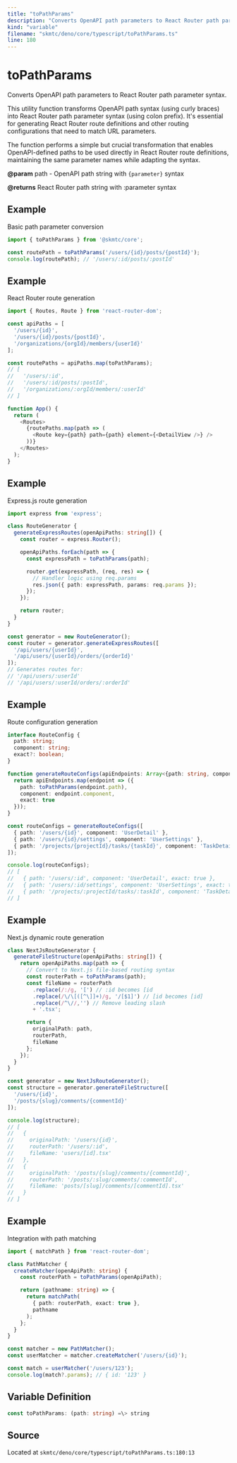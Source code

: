 ```yaml
---
title: "toPathParams"
description: "Converts OpenAPI path parameters to React Router path parameter syntax."
kind: "variable"
filename: "skmtc/deno/core/typescript/toPathParams.ts"
line: 180
---
```


# toPathParams

Converts OpenAPI path parameters to React Router path parameter syntax.

This utility function transforms OpenAPI path syntax (using curly braces) into
React Router path parameter syntax (using colon prefix). It's essential for
generating React Router route definitions and other routing configurations
that need to match URL parameters.

The function performs a simple but crucial transformation that enables
OpenAPI-defined paths to be used directly in React Router route definitions,
maintaining the same parameter names while adapting the syntax.


**@param** path - OpenAPI path string with `{parameter}` syntax

**@returns** React Router path string with :parameter syntax


## Example

Basic path parameter conversion
```typescript
import { toPathParams } from '@skmtc/core';

const routePath = toPathParams('/users/{id}/posts/{postId}');
console.log(routePath); // '/users/:id/posts/:postId'
```


## Example

React Router route generation
```typescript
import { Routes, Route } from 'react-router-dom';

const apiPaths = [
  '/users/{id}',
  '/users/{id}/posts/{postId}',
  '/organizations/{orgId}/members/{userId}'
];

const routePaths = apiPaths.map(toPathParams);
// [
//   '/users/:id',
//   '/users/:id/posts/:postId',
//   '/organizations/:orgId/members/:userId'
// ]

function App() {
  return (
    <Routes>
      {routePaths.map(path => (
        <Route key={path} path={path} element={<DetailView />} />
      ))}
    </Routes>
  );
}
```


## Example

Express.js route generation
```typescript
import express from 'express';

class RouteGenerator {
  generateExpressRoutes(openApiPaths: string[]) {
    const router = express.Router();

    openApiPaths.forEach(path => {
      const expressPath = toPathParams(path);

      router.get(expressPath, (req, res) => {
        // Handler logic using req.params
        res.json({ path: expressPath, params: req.params });
      });
    });

    return router;
  }
}

const generator = new RouteGenerator();
const router = generator.generateExpressRoutes([
  '/api/users/{userId}',
  '/api/users/{userId}/orders/{orderId}'
]);
// Generates routes for:
// '/api/users/:userId'
// '/api/users/:userId/orders/:orderId'
```


## Example

Route configuration generation
```typescript
interface RouteConfig {
  path: string;
  component: string;
  exact?: boolean;
}

function generateRouteConfigs(apiEndpoints: Array<{path: string, component: string}>): RouteConfig[] {
  return apiEndpoints.map(endpoint => ({
    path: toPathParams(endpoint.path),
    component: endpoint.component,
    exact: true
  }));
}

const routeConfigs = generateRouteConfigs([
  { path: '/users/{id}', component: 'UserDetail' },
  { path: '/users/{id}/settings', component: 'UserSettings' },
  { path: '/projects/{projectId}/tasks/{taskId}', component: 'TaskDetail' }
]);

console.log(routeConfigs);
// [
//   { path: '/users/:id', component: 'UserDetail', exact: true },
//   { path: '/users/:id/settings', component: 'UserSettings', exact: true },
//   { path: '/projects/:projectId/tasks/:taskId', component: 'TaskDetail', exact: true }
// ]
```


## Example

Next.js dynamic route generation
```typescript
class NextJsRouteGenerator {
  generateFileStructure(openApiPaths: string[]) {
    return openApiPaths.map(path => {
      // Convert to Next.js file-based routing syntax
      const routerPath = toPathParams(path);
      const fileName = routerPath
        .replace(/:/g, '[') // :id becomes [id
        .replace(/\/\[([^\]]+)/g, '/[$1]') // [id becomes [id]
        .replace(/^\//,'') // Remove leading slash
        + '.tsx';

      return {
        originalPath: path,
        routerPath,
        fileName
      };
    });
  }
}

const generator = new NextJsRouteGenerator();
const structure = generator.generateFileStructure([
  '/users/{id}',
  '/posts/{slug}/comments/{commentId}'
]);

console.log(structure);
// [
//   {
//     originalPath: '/users/{id}',
//     routerPath: '/users/:id',
//     fileName: 'users/[id].tsx'
//   },
//   {
//     originalPath: '/posts/{slug}/comments/{commentId}',
//     routerPath: '/posts/:slug/comments/:commentId',
//     fileName: 'posts/[slug]/comments/[commentId].tsx'
//   }
// ]
```


## Example

Integration with path matching
```typescript
import { matchPath } from 'react-router-dom';

class PathMatcher {
  createMatcher(openApiPath: string) {
    const routerPath = toPathParams(openApiPath);

    return (pathname: string) => {
      return matchPath(
        { path: routerPath, exact: true },
        pathname
      );
    };
  }
}

const matcher = new PathMatcher();
const userMatcher = matcher.createMatcher('/users/{id}');

const match = userMatcher('/users/123');
console.log(match?.params); // { id: '123' }
```

## Variable Definition

```typescript
const toPathParams: (path: string) =\> string
```

## Source

Located at `skmtc/deno/core/typescript/toPathParams.ts:180:13`
